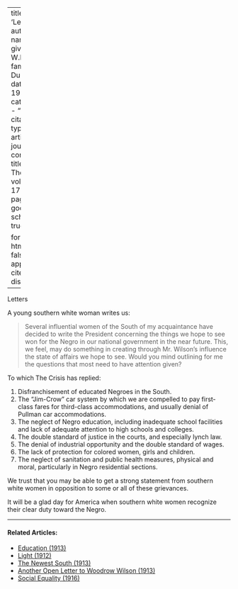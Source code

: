 
---
title: 'Letters'
author:
  - name:
      given: W.E.B.
      family: Du Bois
date: May 1919
categories: 
  - ""
citation: 
  type: article-journal
  container-title: The Crisis
  volume: 17
  issue: 1
  page: 9
google-scholar: true

format:
  html:
    toc: false
    appendix-cite-as: display
---


Letters

A young southern white woman writes us:

> Several influential women of the South of my acquaintance have decided to write the President concerning the things we hope to see won for the Negro in our national government in the near future. This, we feel, may do something in creating through Mr. Wilson's influence the state of affairs we hope to see. Would you mind outlining for me the questions that most need to have attention given?

To which The Crisis has replied:

1. Disfranchisement of educated Negroes in the South.
2. The "Jim-Crow" car system by which we are compelled to pay first-class fares for third-class accommodations, and usually denial of Pullman car accommodations.
3. The neglect of Negro education, including inadequate school facilities and lack of adequate attention to high schools and colleges.
4. The double standard of justice in the courts, and especially lynch law.
5. The denial of industrial opportunity and the double standard of wages.
6. The lack of protection for colored women, girls and children.
7. The neglect of sanitation and public health measures, physical and moral, particularly in Negro residential sections.

We trust that you may be able to get a strong statement from southern white women in opposition to some or all of these grievances.

It will be a glad day for America when southern white women recognize their clear duty toward the Negro.

<!-- Similar articles start here -->

<hr>
#### Related Articles:

* [Education (1913)](/Volumes/06/02/democrats.html)
* [Light (1912)](/Volumes/03/04/light.html)
* [The Newest South (1913)](/Volumes/06/03/newest_south.html)
* [Another Open Letter to Woodrow Wilson (1913)](/Volumes/06/05/open_letter.html)
* [Social Equality (1916)](/Volumes/12/01/social_equality.html)

<!-- Similar articles end here -->